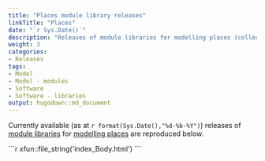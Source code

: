 ```yaml
---
title: "Places module library releases"
linkTitle: "Places"
date: "`r Sys.Date()`"
description: "Releases of module libraries for modelling places (collectively, the Springtides model)."
weight: 3
categories: 
- Releases
tags: 
- Model
- Model - modules
- Software
- Software - libraries
output: hugodown::md_document
---
```


Currently available (as at  `r format(Sys.Date(),"%d-%b-%Y")`) releases of [module libraries](/docs/software/libraries/types/module/) for [modelling places](/docs/model/using-modules/places/) are reproduced below.

````{=html}
```r
xfun::file_string('index_Body.html')
```
````

